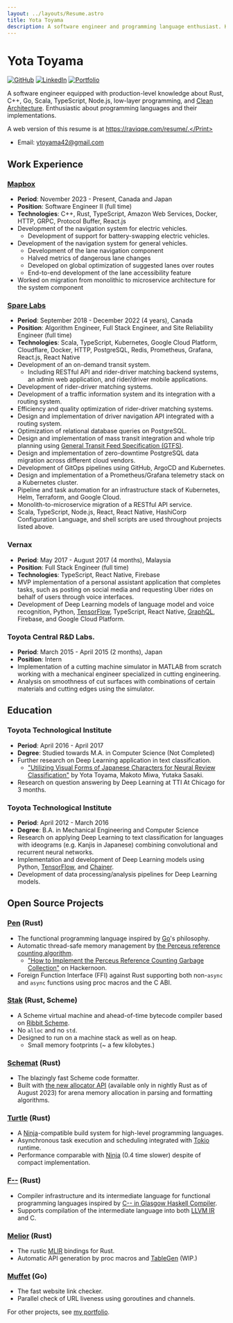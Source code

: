 ```yaml
---
layout: ../layouts/Resume.astro
title: Yota Toyama
description: A software engineer and programming language enthusiast. Knowledgeable in Rust, C++, Go, and TypeScript.
---
```



# Yota Toyama

[![GitHub](https://img.shields.io/badge/github-raviqqe-red.svg?style=flat-square)](https://github.com/raviqqe)
[![LinkedIn](https://img.shields.io/badge/linkedin-yota_toyama-blue.svg?style=flat-square)](https://www.linkedin.com/in/yota-toyama-29b313bb/)
[![Portfolio](https://img.shields.io/badge/website-raviqqe.com-silver.svg?style=flat-square)](https://raviqqe.com)

A software engineer equipped with production-level knowledge about Rust, C++, Go, Scala, TypeScript, Node.js, low-layer programming, and [Clean Architecture](https://blog.cleancoder.com/uncle-bob/2012/08/13/the-clean-architecture.html). Enthusiastic about programming languages and their implementations.

<Print>A web version of this resume is at https://raviqqe.com/resume/.</Print>

- Email: ytoyama42@gmail.com

## Work Experience

### [Mapbox](https://mapbox.com/)

- **Period**: November 2023 - Present, Canada and Japan
- **Position**: Software Engineer II (full time)
- **Technologies**: C++, Rust, TypeScript, Amazon Web Services, Docker, HTTP, GRPC, Protocol Buffer, React.js
- Development of the navigation system for electric vehicles.
  - Development of support for battery-swapping electric vehicles.
- Development of the navigation system for general vehicles.
  - Development of the lane navigation component
  - Halved metrics of dangerous lane changes
  - Developed on global optimization of suggested lanes over routes
  - End-to-end development of the lane accessibility feature
- Worked on migration from monolithic to microservice architecture for the system component

### [Spare Labs](https://spare.com/)

- **Period**: September 2018 - December 2022 (4 years), Canada
- **Position**: Algorithm Engineer, Full Stack Engineer, and Site Reliability Engineer (full time)
- **Technologies**: Scala, TypeScript, Kubernetes, Google Cloud Platform, Cloudflare, Docker, HTTP, PostgreSQL, Redis, Prometheus, Grafana, React.js, React Native
- Development of an on-demand transit system.
  - Including RESTful API and rider-driver matching backend systems, an admin web application, and rider/driver mobile applications.
- Development of rider-driver matching systems.
- Development of a traffic information system and its integration with a routing system.
- Efficiency and quality optimization of rider-driver matching systems.
- Design and implementation of driver navigation API integrated with a routing system.
- Optimization of relational database queries on PostgreSQL.
- Design and implementation of mass transit integration and whole trip planning using [General Transit Feed Specification (GTFS)](https://developers.google.com/transit/gtfs).
- Design and implementation of zero-downtime PostgreSQL data migration across different cloud vendors.
- Development of GitOps pipelines using GitHub, ArgoCD and Kubernetes.
- Design and implementation of a Prometheus/Grafana telemetry stack on a Kubernetes cluster.
- Pipeline and task automation for an infrastructure stack of Kubernetes, Helm, Terraform, and Google Cloud.
- Monolith-to-microservice migration of a RESTful API service.
- Scala, TypeScript, Node.js, React, React Native, HashiCorp Configuration Language, and shell scripts are used throughout projects listed above.

### Vernax

- **Period**: May 2017 - August 2017 (4 months), Malaysia
- **Position**: Full Stack Engineer (full time)
- **Technologies**: TypeScript, React Native, Firebase
- MVP implementation of a personal assistant application that completes tasks, such as posting on social media and requesting Uber rides on behalf of users through voice interfaces.
- Development of Deep Learning models of language model and voice recognition, Python, [TensorFlow][tensorflow], TypeScript, React Native, [GraphQL][graphql], Firebase, and Google Cloud Platform.

### Toyota Central R&D Labs.

- **Period**: March 2015 - April 2015 (2 months), Japan
- **Position**: Intern
- Implementation of a cutting machine simulator in MATLAB from scratch working with a mechanical engineer specialized in cutting engineering.
- Analysis on smoothness of cut surfaces with combinations of certain materials and cutting edges using the simulator.

## Education

### Toyota Technological Institute

- **Period**: April 2016 - April 2017
- **Degree**: Studied towards M.A. in Computer Science (Not Completed)
- Further research on Deep Learning application in text classification.
  - ["Utilizing Visual Forms of Japanese Characters for Neural Review Classification"](https://aclanthology.org/I17-2064/) by Yota Toyama, Makoto Miwa, Yutaka Sasaki.
- Research on question answering by Deep Learning at TTI At Chicago for 3 months.

### Toyota Technological Institute

- **Period**: April 2012 - March 2016
- **Degree**: B.A. in Mechanical Engineering and Computer Science
- Research on applying Deep Learning to text classification for languages with ideograms (e.g. Kanjis in Japanese) combining convolutional and recurrent neural networks.
- Implementation and development of Deep Learning models using Python, [TensorFlow][tensorflow], and [Chainer](https://chainer.org/).
- Development of data processing/analysis pipelines for Deep Learning models.

## Open Source Projects

### [Pen][pen] (Rust)

- The functional programming language inspired by [Go](https://go.dev/)'s philosophy.
- Automatic thread-safe memory management by [the Perceus reference counting algorithm](https://www.microsoft.com/en-us/research/uploads/prod/2020/11/perceus-tr-v1.pdf).
  - ["How to Implement the Perceus Reference Counting Garbage Collection"](https://hackernoon.com/how-to-implement-the-perceus-reference-counting-garbage-collection) on Hackernoon.
- Foreign Function Interface (FFI) against Rust supporting both non-`async` and `async` functions using proc macros and the C ABI.

### [Stak](https://github.com/raviqqe/stak) (Rust, Scheme)

- A Scheme virtual machine and ahead-of-time bytecode compiler based on [Ribbit Scheme](https://github.com/udem-dlteam/ribbit/tree/main).
- No `alloc` and no `std`.
- Designed to run on a machine stack as well as on heap.
  - Small memory footprints (~ a few kilobytes.)

### [Schemat][schemat] (Rust)

- The blazingly fast Scheme code formatter.
- Built with [the new allocator API](https://doc.rust-lang.org/std/alloc/trait.Allocator.html) (available only in nightly Rust as of August 2023) for arena memory allocation in parsing and formatting algorithms.

### [Turtle](https://github.com/raviqqe/turtle-build) (Rust)

- A [Ninja][ninja]-compatible build system for high-level programming languages.
- Asynchronous task execution and scheduling integrated with [Tokio][tokio] runtime.
- Performance comparable with [Ninja][ninja] (0.4 time slower) despite of compact implementation.

### [F\-\-](https://github.com/raviqqe/fmm) (Rust)

- Compiler infrastructure and its intermediate language for functional programming languages inspired by [C-- in Glasgow Haskell Compiler](https://gitlab.haskell.org/ghc/ghc/-/wikis/commentary/rts/cmm).
- Supports compilation of the intermediate language into both [LLVM IR][llvm] and C.

### [Melior](https://github.com/raviqqe/melior) (Rust)

- The rustic [MLIR](https://mlir.llvm.org/) bindings for Rust.
- Automatic API generation by proc macros and [TableGen](https://llvm.org/docs/TableGen/) (WIP.)

### [Muffet](https://github.com/raviqqe/muffet) (Go)

- The fast website link checker.
- Parallel check of URL liveness using goroutines and channels.

For other projects, see [my portfolio](/).

[graphql]: https://graphql.org/
[llvm]: https://llvm.org/
[ninja]: https://ninja-build.org/
[pen]: https://github.com/pen-lang/pen
[schemat]: https://github.com/raviqqe/schemat
[tensorflow]: https://www.tensorflow.org/
[tokio]: https://github.com/tokio-rs/tokio
